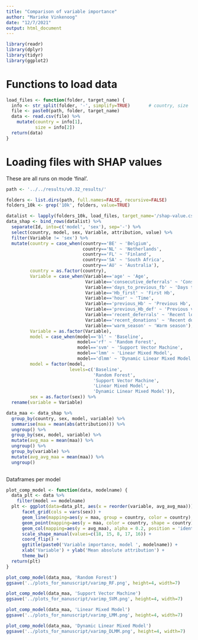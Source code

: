 ```yaml
---
title: "Comparison of variable importance"
author: "Marieke Vinkenoog"
date: "12/7/2021"
output: html_document
---
```


```r
library(readr)
library(dplyr)
library(tidyr)
library(ggplot2)
```

# Functions to load data 
```r
load_files <- function(folder, target_name) {
  info <- str_split(folder, '-', simplify=TRUE)       # country, size
  file <- paste0(path, folder, target_name)
  data <- read.csv(file) %>%
    mutate(country = info[1],
           size = info[2])
  return(data)
}

```

# Loading files with SHAP values
These are all runs on mode 'final'.

```r
path <- '../../results/v0.32_results/'

folders <- list.dirs(path, full.names=FALSE, recursive=FALSE)
folders_10k <- grep('10k', folders, value=TRUE)

datalist <- lapply(folders_10k, load_files, target_name='/shap-value.csv')
data_shap <- bind_rows(datalist) %>%
  separate(Id, into=c('model', 'sex'), sep='-') %>%
  select(country, model, sex, Variable, attribution, value) %>%
  filter(Variable != 'sex') %>%
  mutate(country = case_when(country=='BE' ~ 'Belgium',
                             country=='NL' ~ 'Netherlands',
                             country=='FL' ~ 'Finland',
                             country=='SA' ~ 'South Africa',
                             country=='AU' ~ 'Australia'),
         country = as.factor(country),
         Variable = case_when(Variable=='age' ~ 'Age',
                              Variable=='consecutive_deferrals' ~ 'Consecutive deferrals',
                              Variable=='days_to_previous_fb' ~ 'Days to previous whole blood donation',
                              Variable=='Hb_first' ~ 'First Hb',
                              Variable=='hour' ~ 'Time',
                              Variable=='previous_Hb' ~ 'Previous Hb',
                              Variable=='previous_Hb_def' ~ 'Previous visit low Hb',
                              Variable=='recent_deferrals' ~ 'Recent low Hb',
                              Variable=='recent_donations' ~ 'Recent donations',
                              Variable=='warm_season' ~ 'Warm season'),
         Variable = as.factor(Variable),
         model = case_when(model=='bl' ~ 'Baseline',
                           model=='rf' ~ 'Random Forest',
                           model=='svm' ~ 'Support Vector Machine',
                           model=='lmm' ~ 'Linear Mixed Model',
                           model=='dlmm' ~ 'Dynamic Linear Mixed Model'),
         model = factor(model, 
                        levels=c('Baseline',
                                 'Random Forest',
                                 'Support Vector Machine',
                                 'Linear Mixed Model',
                                 'Dynamic Linear Mixed Model')),
         sex = as.factor(sex)) %>%
  rename(variable = Variable)  

data_maa <- data_shap %>%
  group_by(country, sex, model, variable) %>%
  summarise(maa = mean(abs(attribution))) %>%
  ungroup() %>%
  group_by(sex, model, variable) %>%
  mutate(avg_maa = mean(maa)) %>%
  ungroup() %>%
  group_by(variable) %>%
  mutate(avg_avg_maa = mean(maa)) %>%
  ungroup()
  
```




Dataframes per model

```r
plot_comp_model <- function(data, modelname) {
  data_plt <- data %>%
    filter(model == modelname)
  plt <- ggplot(data=data_plt, aes(x = reorder(variable, avg_avg_maa))) +
      facet_grid(cols = vars(sex)) +
      geom_line(mapping=aes(y = maa, group = country, color = country), size = 1) +
      geom_point(mapping=aes(y = maa, color = country, shape = country), size = 2) +
      geom_col(mapping=aes(y = avg_maa), alpha = 0.2, position = 'identity') +
      scale_shape_manual(values=c(18, 15, 8, 17, 16)) +
      coord_flip() +
      ggtitle(paste0('Variable importance, model ', modelname)) +
      xlab('Variable') + ylab('Mean absolute attribution') +
      theme_bw()
  return(plt)
}

plot_comp_model(data_maa, 'Random Forest')
ggsave('../plots_for_manuscript/varimp_RF.png', height=4, width=7)

plot_comp_model(data_maa, 'Support Vector Machine')
ggsave('../plots_for_manuscript/varimp_SVM.png', height=4, width=7)

plot_comp_model(data_maa, 'Linear Mixed Model')
ggsave('../plots_for_manuscript/varimp_LMM.png', height=4, width=7)

plot_comp_model(data_maa, 'Dynamic Linear Mixed Model')
ggsave('../plots_for_manuscript/varimp_DLMM.png', height=4, width=7)

```





































